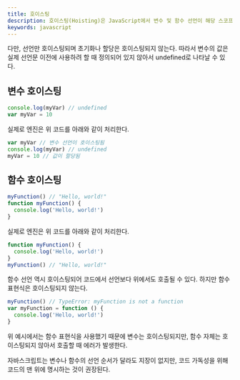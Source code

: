 ```yaml
---
title: 호이스팅
description: 호이스팅(Hoisting)은 JavaScript에서 변수 및 함수 선언이 해당 스코프의 맨 위로 "끌어올려지는" 동작을 의미한다. 이는 코드 실행 전에 발생하며, 코드에서 선언된 순서와는 상관없이 선언부가 먼저 처리되는 개념이다.
keywords: javascript
---
```


다만, 선언만 호이스팅되며 초기화나 할당은 호이스팅되지 않는다. 따라서 변수의 값은 실제 선언문 이전에 사용하려 할 때 정의되어 있지 않아서 undefined로 나타날 수 있다.

## 변수 호이스팅

```js
console.log(myVar) // undefined
var myVar = 10
```

실제로 엔진은 위 코드를 아래와 같이 처리한다.

```js
var myVar // 변수 선언이 호이스팅됨
console.log(myVar) // undefined
myVar = 10 // 값이 할당됨
```

## 함수 호이스팅

```js
myFunction() // "Hello, world!"
function myFunction() {
  console.log('Hello, world!')
}
```

실제로 엔진은 위 코드를 아래와 같이 처리한다.

```js
function myFunction() {
  console.log('Hello, world!')
}
myFunction() // "Hello, world!"
```

함수 선언 역시 호이스팅되어 코드에서 선언보다 위에서도 호출될 수 있다. 하지만 함수 표현식은 호이스팅되지 않는다.

```js
myFunction() // TypeError: myFunction is not a function
var myFunction = function () {
  console.log('Hello, world!')
}
```

위 예시에서는 함수 표현식을 사용했기 때문에 변수는 호이스팅되지만, 함수 자체는 호이스팅되지 않아서 호출할 때 에러가 발생한다.

자바스크립트는 변수나 함수의 선언 순서가 달라도 지장이 없지만, 코드 가독성을 위해 코드의 맨 위에 명시하는 것이 권장된다.
